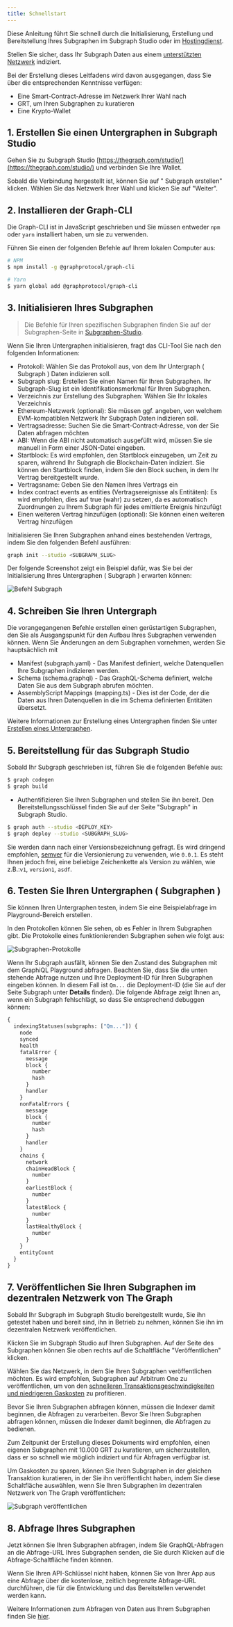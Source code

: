 ```yaml
---
title: Schnellstart
---
```


Diese Anleitung führt Sie schnell durch die Initialisierung, Erstellung und Bereitstellung Ihres Subgraphen im Subgraph Studio oder im [Hostingdienst](#hosted-service).

Stellen Sie sicher, dass Ihr Subgraph Daten aus einem [unterstützten Netzwerk](/developing/supported-networks) indiziert.

Bei der Erstellung dieses Leitfadens wird davon ausgegangen, dass Sie über die entsprechenden Kenntnisse verfügen:

- Eine Smart-Contract-Adresse im Netzwerk Ihrer Wahl nach
- GRT, um Ihren Subgraphen zu kuratieren
- Eine Krypto-Wallet

## 1. Erstellen Sie einen Untergraphen in Subgraph Studio

Gehen Sie zu Subgraph Studio [https://thegraph.com/studio/](https://thegraph.com/studio/) und verbinden Sie Ihre Wallet.

Sobald die Verbindung hergestellt ist, können Sie auf " Subgraph erstellen" klicken. Wählen Sie das Netzwerk Ihrer Wahl und klicken Sie auf "Weiter".

## 2. Installieren der Graph-CLI

Die Graph-CLI ist in JavaScript geschrieben und Sie müssen entweder `npm` oder `yarn` installiert haben, um sie zu verwenden.

Führen Sie einen der folgenden Befehle auf Ihrem lokalen Computer aus:

```sh
# NPM
$ npm install -g @graphprotocol/graph-cli

# Yarn
$ yarn global add @graphprotocol/graph-cli
```

## 3. Initialisieren Ihres Subgraphen

> Die Befehle für Ihren spezifischen Subgraphen finden Sie auf der Subgraphen-Seite in [Subgraphen-Studio](https://thegraph.com/studio/).

Wenn Sie Ihren Untergraphen initialisieren, fragt das CLI-Tool Sie nach den folgenden Informationen:

- Protokoll: Wählen Sie das Protokoll aus, von dem Ihr Untergraph ( Subgraph ) Daten indizieren soll.
- Subgraph slug: Erstellen Sie einen Namen für Ihren Subgraphen. Ihr Subgraph-Slug ist ein Identifikationsmerkmal für Ihren Subgraphen.
- Verzeichnis zur Erstellung des Subgraphen: Wählen Sie Ihr lokales Verzeichnis
- Ethereum-Netzwerk (optional): Sie müssen ggf. angeben, von welchem EVM-kompatiblen Netzwerk Ihr Subgraph Daten indizieren soll.
- Vertragsadresse: Suchen Sie die Smart-Contract-Adresse, von der Sie Daten abfragen möchten
- ABI: Wenn die ABI nicht automatisch ausgefüllt wird, müssen Sie sie manuell in Form einer JSON-Datei eingeben.
- Startblock: Es wird empfohlen, den Startblock einzugeben, um Zeit zu sparen, während Ihr Subgraph die Blockchain-Daten indiziert. Sie können den Startblock finden, indem Sie den Block suchen, in dem Ihr Vertrag bereitgestellt wurde.
- Vertragsname: Geben Sie den Namen Ihres Vertrags ein
- Index contract events as entities (Vertragsereignisse als Entitäten): Es wird empfohlen, dies auf true (wahr) zu setzen, da es automatisch Zuordnungen zu Ihrem Subgraph für jedes emittierte Ereignis hinzufügt
- Einen weiteren Vertrag hinzufügen (optional): Sie können einen weiteren Vertrag hinzufügen

Initialisieren Sie Ihren Subgraphen anhand eines bestehenden Vertrags, indem Sie den folgenden Befehl ausführen:

```sh
graph init --studio <SUBGRAPH_SLUG>
```

Der folgende Screenshot zeigt ein Beispiel dafür, was Sie bei der Initialisierung Ihres Untergraphen ( Subgraph ) erwarten können:

![Befehl Subgraph](/img/subgraph-init-example.png)

## 4. Schreiben Sie Ihren Untergraph

Die vorangegangenen Befehle erstellen einen gerüstartigen Subgraphen, den Sie als Ausgangspunkt für den Aufbau Ihres Subgraphen verwenden können. Wenn Sie Änderungen an dem Subgraphen vornehmen, werden Sie hauptsächlich mit

- Manifest (subgraph.yaml) - Das Manifest definiert, welche Datenquellen Ihre Subgraphen indizieren werden.
- Schema (schema.graphql) - Das GraphQL-Schema definiert, welche Daten Sie aus dem Subgraph abrufen möchten.
- AssemblyScript Mappings (mapping.ts) - Dies ist der Code, der die Daten aus Ihren Datenquellen in die im Schema definierten Entitäten übersetzt.

Weitere Informationen zur Erstellung eines Untergraphen finden Sie unter [Erstellen eines Untergraphen](/entwickeln/erstellen-einen-untergraphen).

## 5. Bereitstellung für das Subgraph Studio

Sobald Ihr Subgraph geschrieben ist, führen Sie die folgenden Befehle aus:

```sh
$ graph codegen
$ graph build
```

- Authentifizieren Sie Ihren Subgraphen und stellen Sie ihn bereit. Den Bereitstellungsschlüssel finden Sie auf der Seite "Subgraph" in Subgraph Studio.

```sh
$ graph auth --studio <DEPLOY_KEY>
$ graph deploy --studio <SUBGRAPH_SLUG>
```

Sie werden dann nach einer Versionsbezeichnung gefragt. Es wird dringend empfohlen, [semver](https://semver.org/) für die Versionierung zu verwenden, wie `0.0.1`. Es steht Ihnen jedoch frei, eine beliebige Zeichenkette als Version zu wählen, wie z.B.:`v1`, `version1`, `asdf`.

## 6. Testen Sie Ihren Untergraphen ( Subgraphen )

Sie können Ihren Untergraphen testen, indem Sie eine Beispielabfrage im Playground-Bereich erstellen.

In den Protokollen können Sie sehen, ob es Fehler in Ihrem Subgraphen gibt. Die Protokolle eines funktionierenden Subgraphen sehen wie folgt aus:

![Subgraphen-Protokolle](/img/subgraph-logs-image.png)

Wenn Ihr Subgraph ausfällt, können Sie den Zustand des Subgraphen mit dem GraphiQL Playground abfragen. Beachten Sie, dass Sie die unten stehende Abfrage nutzen und Ihre Deployment-ID für Ihren Subgraphen eingeben können. In diesem Fall ist `Qm...` die Deployment-ID (die Sie auf der Seite Subgraph unter **Details** finden). Die folgende Abfrage zeigt Ihnen an, wenn ein Subgraph fehlschlägt, so dass Sie entsprechend debuggen können:

```graphql
{
  indexingStatuses(subgraphs: ["Qm..."]) {
    node
    synced
    health
    fatalError {
      message
      block {
        number
        hash
      }
      handler
    }
    nonFatalErrors {
      message
      block {
        number
        hash
      }
      handler
    }
    chains {
      network
      chainHeadBlock {
        number
      }
      earliestBlock {
        number
      }
      latestBlock {
        number
      }
      lastHealthyBlock {
        number
      }
    }
    entityCount
  }
}
```

## 7. Veröffentlichen Sie Ihren Subgraphen im dezentralen Netzwerk von The Graph

Sobald Ihr Subgraph im Subgraph Studio bereitgestellt wurde, Sie ihn getestet haben und bereit sind, ihn in Betrieb zu nehmen, können Sie ihn im dezentralen Netzwerk veröffentlichen.

Klicken Sie im Subgraph Studio auf Ihren Subgraphen. Auf der Seite des Subgraphen können Sie oben rechts auf die Schaltfläche "Veröffentlichen" klicken.

Wählen Sie das Netzwerk, in dem Sie Ihren Subgraphen veröffentlichen möchten. Es wird empfohlen, Subgraphen auf Arbitrum One zu veröffentlichen, um von den [schnelleren Transaktionsgeschwindigkeiten und niedrigeren Gaskosten](/arbitrum/arbitrum-faq) zu profitieren.

Bevor Sie Ihren Subgraphen abfragen können, müssen die Indexer damit beginnen, die Abfragen zu verarbeiten. Bevor Sie Ihren Subgraphen abfragen können, müssen die Indexer damit beginnen, die Abfragen zu bedienen.

Zum Zeitpunkt der Erstellung dieses Dokuments wird empfohlen, einen eigenen Subgraphen mit 10.000 GRT zu kuratieren, um sicherzustellen, dass er so schnell wie möglich indiziert und für Abfragen verfügbar ist.

Um Gaskosten zu sparen, können Sie Ihren Subgraphen in der gleichen Transaktion kuratieren, in der Sie ihn veröffentlicht haben, indem Sie diese Schaltfläche auswählen, wenn Sie Ihren Subgraphen im dezentralen Netzwerk von The Graph veröffentlichen:

![Subgraph veröffentlichen](/img/publish-and-signal-tx.png)

## 8. Abfrage Ihres Subgraphen

Jetzt können Sie Ihren Subgraphen abfragen, indem Sie GraphQL-Abfragen an die Abfrage-URL Ihres Subgraphen senden, die Sie durch Klicken auf die Abfrage-Schaltfläche finden können.

Wenn Sie Ihren API-Schlüssel nicht haben, können Sie von Ihrer App aus eine Abfrage über die kostenlose, zeitlich begrenzte Abfrage-URL durchführen, die für die Entwicklung und das Bereitstellen verwendet werden kann.

Weitere Informationen zum Abfragen von Daten aus Ihrem Subgraphen finden Sie [hier](../querying/querying-the-graph/).
